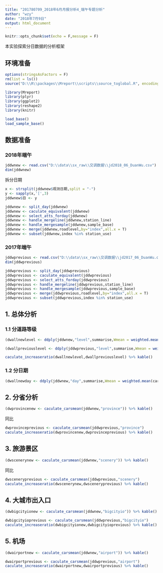 ```yaml
---
title: "201780709_2018年6月月报分析4_端午专题分析"
author: "wzy"
date: "2018年7月9日"
output: html_document
---
```


```r
knitr::opts_chunk$set(echo = F,message = F)
```

本实验探索分日数据的分析框架

## 环境准备

```r
options(stringsAsFactors = F)
rm(list = ls())
source("D:\\R\\packages\\Mreport\\scripts\\source_toglobal.R", encoding = "utf-8")
```

```r
library(Mreport)
library(plyr)
library(ggplot2)
library(reshape2)
library(knitr)
```

```r
load_base()
load_sample_base()
```

## 数据准备

### 2018年端午

```r
jddwnew <- read.csv("D:\\data\\sx_raw\\交调数据\\jd2018_06_DuanWu.csv")
dim(jddwnew)
```

拆分日期

```r
x <- strsplit(jddwnew$观测日期,split = "-")
y <- sapply(x,'[',3)
jddwnew$日 <- y
```

```r
jddwnew <- split_day(jddwnew)
jddwnew <- caculate_equivalent(jddwnew)
jddwnew <- select_atts_forday(jddwnew)
jddwnew <- handle_mergeline(jddwnew,station_line)
jddwnew <- handle_mergesample(jddwnew,sample_base)
jddwnew <- merge(jddwnew,roadlevel,by="index",all.x = T)
jddwnew <- subset(jddwnew,index %in% station_use)
```

### 2017年端午

```r
jddwprevious <- read.csv("D:\\data\\sx_raw\\交调数据\\jd2017_06_DuanWu.csv")
dim(jddwprevious)
```

```r
jddwprevious <- split_day(jddwprevious)
jddwprevious <- caculate_equivalent(jddwprevious)
jddwprevious <- select_atts_forday(jddwprevious)
jddwprevious <- handle_mergeline(jddwprevious,station_line)
jddwprevious <- handle_mergesample(jddwprevious,sample_base)
jddwprevious <- merge(jddwprevious,roadlevel,by="index",all.x = T)
jddwprevious <- subset(jddwprevious,index %in% station_use)
```


## 1. 总体分析

### 1.1 分道路等级

```r
(dwallnewlevel <- ddply(jddwnew,"level",summarise,Wmean = weighted.mean(cars,w=mileage))) %>% kable()
```

```r
(dwallpreviouslevel <- ddply(jddwprevious,"level",summarise,Wmean = weighted.mean(cars,w=mileage))) %>% kable()
```

```r
caculate_increaseratio(dwallnewlevel,dwallpreviouslevel) %>% kable()
```

### 1.2 分日期

```r
(dwallnewday <- ddply(jddwnew,"day",summarise,Wmean = weighted.mean(cars,w=mileage))) %>% kable()
```

## 2. 分省分析

```r
(dwprovincenew <- caculate_carsmean(jddwnew,"province")) %>% kable()
```

同比

```r
dwprovinceprevious <- caculate_carsmean(jddwprevious,"province")
caculate_increaseratio(dwprovincenew,dwprovinceprevious) %>% kable()
```

## 3. 旅游景区

```r
(dwscenerynew <- caculate_carsmean(jddwnew,"scenery")) %>% kable()
```

同比

```r
dwsceneryprevious <- caculate_carsmean(jddwprevious,"scenery")
caculate_increaseratio(dwscenerynew,dwsceneryprevious) %>% kable()
```

## 4. 大城市出入口

```r
(dwbigcityionew <- caculate_carsmean(jddwnew,"bigcityio")) %>% kable()
```

```r
dwbigcityioprevious <- caculate_carsmean(jddwprevious,"bigcityio")
caculate_increaseratio(dwbigcityionew,dwbigcityioprevious) %>% kable()
```

## 5. 机场

```r
(dwairportnew <- caculate_carsmean(jddwnew,"airport")) %>% kable()
```

```r
dwairportprevious <- caculate_carsmean(jddwprevious,"airport")
caculate_increaseratio(dwairportnew,dwairportprevious) %>% kable()
```


